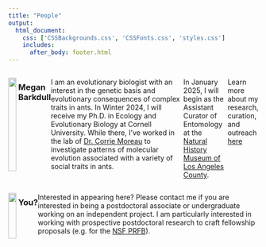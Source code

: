 ```yaml
---
title: "People"
output: 
  html_document:
    css: ['CSSBackgrounds.css', 'CSSFonts.css', 'styles.css']
    includes:
      after_body: footer.html
---
```


:::: {style="display: flex;"}

::: {}

![](./headshotSmaller.png){ width=90% }

:::

::: {}

### Megan Barkdull

I am an evolutionary biologist with an interest in the genetic basis and evolutionary consequences of complex traits in ants. In Winter 2024, I will receive my Ph.D. in Ecology and Evolutionary Biology at Cornell University. While there, I've worked in the lab of [Dr. Corrie Moreau](http://www.moreaulab.entomology.cornell.edu/people/corrie-moreau/) to investigate patterns of molecular evolution associated with a variety of social traits in ants. 

In January 2025, I will begin as the Assistant Curator of Entomology at the [Natural History Museum of Los Angeles County](https://nhm.org).

Learn more about my research, curation, and outreach [here](aboutMegan.html)

:::

::::



:::: {style="display: flex;"}

::: {}

![](keysSunset.png){ width=90% }

:::

::: {}

### You?

Interested in appearing here? Please contact me if you are interested in being a postdoctoral associate or undergraduate working on an independent project. I am particularly interested in working with prospective postdoctoral research to craft fellowship proposals (e.g. for the [NSF PRFB](https://new.nsf.gov/funding/opportunities/postdoctoral-research-fellowships-biology-prfb)). 

:::

::::

